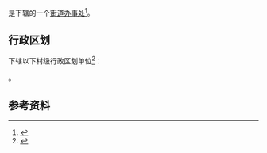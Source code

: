 {{中国乡级行政区|41/17/25/100/000}}

'''{{PAGENAMEBASE}}'''是{{PRC admin/fullname|41/17/25/100/000|3}}下辖的一个[[街道办事处|街道办事处]]<ref>{{PRC admin/ref sgc|{{PRC admin/parent|41/17/25/100/000}}}}</ref>。

== 行政区划 ==
{{PAGENAMEBASE}}下辖以下村级行政区划单位<ref>{{PRC admin/ref sgc|41/17/25/100/000}}</ref>：

{{PRC admin/children|41/17/25/100/000}}。

== 参考资料 ==
{{reflist}}

{{河南行政区划小作品}}
{{PRC admin/navcat|41/17/25/100/000}}